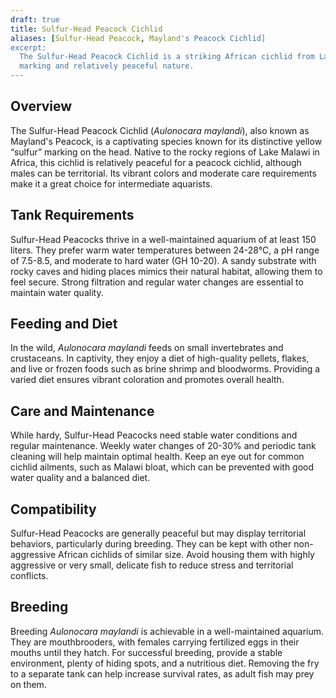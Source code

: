 ```yaml
---
draft: true
title: Sulfur-Head Peacock Cichlid
aliases: [Sulfur-Head Peacock, Mayland's Peacock Cichlid]
excerpt:
  The Sulfur-Head Peacock Cichlid is a striking African cichlid from Lake Malawi, known for its vibrant yellow forehead
  marking and relatively peaceful nature.
---
```


## Overview

The Sulfur-Head Peacock Cichlid (_Aulonocara maylandi_), also known as Mayland's Peacock, is a captivating species known
for its distinctive yellow “sulfur” marking on the head. Native to the rocky regions of Lake Malawi in Africa, this
cichlid is relatively peaceful for a peacock cichlid, although males can be territorial. Its vibrant colors and moderate
care requirements make it a great choice for intermediate aquarists.

## Tank Requirements

Sulfur-Head Peacocks thrive in a well-maintained aquarium of at least 150 liters. They prefer warm water temperatures
between 24-28°C, a pH range of 7.5-8.5, and moderate to hard water (GH 10-20). A sandy substrate with rocky caves and
hiding places mimics their natural habitat, allowing them to feel secure. Strong filtration and regular water changes
are essential to maintain water quality.

## Feeding and Diet

In the wild, _Aulonocara maylandi_ feeds on small invertebrates and crustaceans. In captivity, they enjoy a diet of
high-quality pellets, flakes, and live or frozen foods such as brine shrimp and bloodworms. Providing a varied diet
ensures vibrant coloration and promotes overall health.

## Care and Maintenance

While hardy, Sulfur-Head Peacocks need stable water conditions and regular maintenance. Weekly water changes of 20-30%
and periodic tank cleaning will help maintain optimal health. Keep an eye out for common cichlid ailments, such as
Malawi bloat, which can be prevented with good water quality and a balanced diet.

## Compatibility

Sulfur-Head Peacocks are generally peaceful but may display territorial behaviors, particularly during breeding. They
can be kept with other non-aggressive African cichlids of similar size. Avoid housing them with highly aggressive or
very small, delicate fish to reduce stress and territorial conflicts.

## Breeding

Breeding _Aulonocara maylandi_ is achievable in a well-maintained aquarium. They are mouthbrooders, with females
carrying fertilized eggs in their mouths until they hatch. For successful breeding, provide a stable environment, plenty
of hiding spots, and a nutritious diet. Removing the fry to a separate tank can help increase survival rates, as adult
fish may prey on them.
